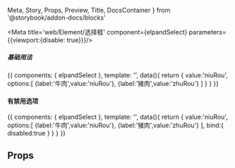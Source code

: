   Meta,
  Story,
  Props,
  Preview,
  Title,
  DocsContainer
} from '@storybook/addon-docs/blocks'



<Meta title='web/Element/选择框' component={elpandSelect} parameters={{viewport:{disable: true}}}/>

<Title>elpandSelect</Title>

##### 基础用法

<Preview>
  <Story name='基础用法' height='200px'>
    {{
      components: { elpandSelect },
      template: '<elpand-select class="my-select" :options="options" v-model="value"/>',
      data(){
        return {
          value:'niuRou',
          options:[
              {label:'牛肉',value:'niuRou'},
              {label:'猪肉',value:'zhuRou'}
          ]
        }
      }
    }}
  </Story>
</Preview>

#### 有禁用选项

<Preview>
  <Story name='有禁用选项' height='100px'>
    {{
      components: { elpandSelect },
      template: '<elpand-select class="my-select" :options="options" :bind="bind" v-model="value"/>',
      data(){
        return {
          value:'niuRou',
          options:[
              {label:'牛肉',value:'niuRou'},
              {label:'猪肉',value:'zhuRou'}
          ],
          bind:{
            disabled:true
          }
        }
      }
    }}
  </Story>
</Preview>

## Props

<Props of={elpandSelect} />